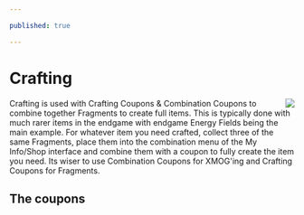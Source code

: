 ```yaml
---

published: true

---
```


# Crafting
<img src="https://cdn.discordapp.com/attachments/1043833179829719112/1047983815647301683/crafting.png" style="float: right"/>
Crafting is used with Crafting Coupons & Combination Coupons to combine together Fragments to create full items. This is typically done with much rarer items in the endgame with endgame Energy Fields being the main example. For whatever item you need crafted, collect three of the same Fragments, place them into the combination menu of the My Info/Shop interface and combine them with a coupon to fully create the item you need. Its wiser to use Combination Coupons for XMOG'ing and Crafting Coupons for Fragments.

<br/>

## The coupons

<Card id="5041200" desc="Can be purchased for 550 Coins"/>
<Card id="5041202" desc="Can be purchased for 15,000 Gigas"/>
